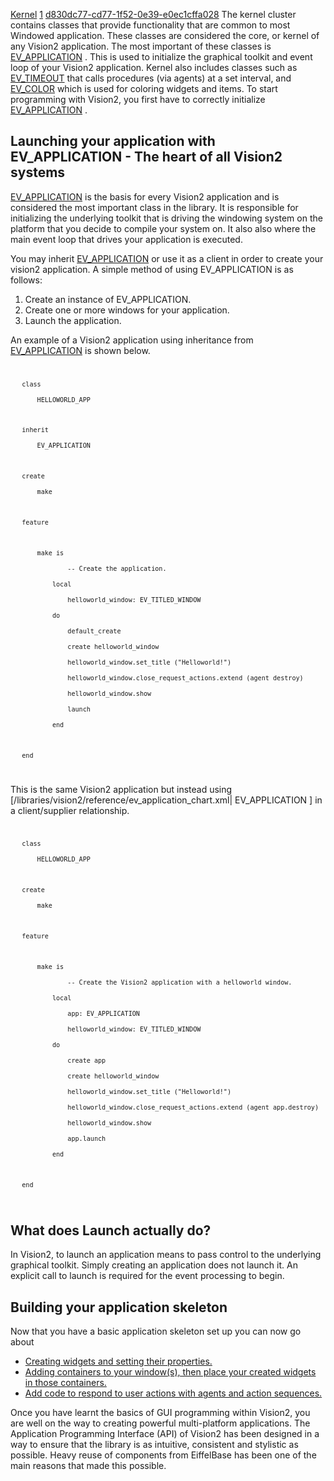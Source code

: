 [[Property:title|Kernel]]
[[Property:weight|1]]
[[Property:uuid|d830dc77-cd77-1f52-0e39-e0ec1cffa028]]
The kernel cluster contains classes that provide functionality that are common to most Windowed application. These classes are considered the core, or kernel of any Vision2 application. The most important of these classes is [[ref:libraries/vision2/reference/ev_application_chart|EV_APPLICATION]] . This is used to initialize the graphical toolkit and event loop of your Vision2 application. Kernel also includes classes such as [[ref:libraries/vision2/reference/ev_timeout_chart| EV_TIMEOUT]]  that calls procedures (via agents) at a set interval, and [[ref:libraries/vision2/reference/ev_color_chart| EV_COLOR]]  which is used for coloring widgets and items. To start programming with Vision2, you first have to correctly initialize [[ref:libraries/vision2/reference/ev_application_chart|EV_APPLICATION]] . 

==Launching your application with EV_APPLICATION - The heart of all Vision2 systems==

[[ref:libraries/vision2/reference/ev_application_chart|EV_APPLICATION]]  is the basis for every Vision2 application and is considered the most important class in the library. It is responsible for initializing the underlying toolkit that is driving the windowing system on the platform that you decide to compile your system on. It also also where the main event loop that drives your application is executed. 

{{note| '''Note:''' It is ''' not''' possible to create a Vision2 component unless an application exists (query [[ref:/libraries/vision2/reference/ev_environment_chart|EV_ENVIRONMENT]] ). }}
You may inherit [[ref:libraries/vision2/reference/ev_application_chart|EV_APPLICATION]]  or use it as a client in order to create your vision2 application. A simple method of using EV_APPLICATION is as follows: 
# Create an instance of EV_APPLICATION.
# Create one or more windows for your application.
# Launch the application.

An example of a Vision2 application using inheritance from [[ref:libraries/vision2/reference/ev_application_chart|EV_APPLICATION]]  is shown below.
<code>
	class
		HELLOWORLD_APP

	inherit
		EV_APPLICATION

	create
		make

	feature

		make is
				-- Create the application.
			local
				helloworld_window: EV_TITLED_WINDOW
			do
				default_create
				create helloworld_window
				helloworld_window.set_title ("Helloworld!")
				helloworld_window.close_request_actions.extend (agent destroy) 
				helloworld_window.show
				launch
			end

	end
</code>

This is the same Vision2 application but instead using <eiffel>[/libraries/vision2/reference/ev_application_chart.xml|  EV_APPLICATION ]</eiffel> in a client/supplier relationship. 
<code>
	class
		HELLOWORLD_APP

	create
		make

	feature

		make is
				-- Create the Vision2 application with a helloworld window.
			local
				app: EV_APPLICATION
				helloworld_window: EV_TITLED_WINDOW
			do
				create app
				create helloworld_window
				helloworld_window.set_title ("Helloworld!")
				helloworld_window.close_request_actions.extend (agent app.destroy)
				helloworld_window.show
				app.launch
			end

	end
</code>

==What does Launch actually do?==
In Vision2, to launch an application means to pass control to the underlying graphical toolkit. Simply creating an application does not launch it. An explicit call to launch is required for the event processing to begin. 
{{note| '''Note: '''A Vision2 system is event based. This means that you do not have control of the execution within a Vision2 system, but must respond appropriately to [[Events|events]]  as they occur. Therefore, if you call launch on an [[ref:libraries/vision2/reference/ev_application_chart|EV_APPLICATION]] , the processing for the application will continue indefinitely unless you have provided a way to exit the application. It is essential to initialize your components correctly, so your application can be exited (call <eiffel>destroy</eiffel> on the application). }}

==Building your application skeleton==

Now that you have a basic application skeleton set up you can now go about
*  [[Widgets|Creating widgets and setting their properties.]]  
*  [[Containers|Adding containers to your window(s), then place your created widgets in those containers.]]  
*  [[Events|Add code to respond to user actions with agents and action sequences.]]  

Once you have learnt the basics of GUI programming within Vision2, you are well on the way to creating powerful multi-platform applications. The Application Programming Interface (API) of Vision2 has been designed in a way to ensure that the library is as intuitive, consistent and stylistic as possible. Heavy reuse of components from EiffelBase has been one of the main reasons that made this possible.





